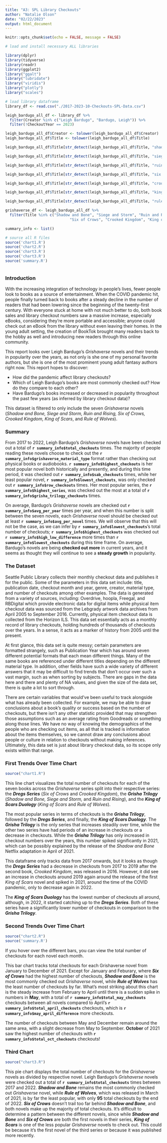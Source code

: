 ```yaml
---
title: "A3: SPL Library Checkouts"
author: "Natalie Olson"
date: "02/22/2023"
output: html_document
---
```

```r
knitr::opts_chunk$set(echo = FALSE, message = FALSE)

# load and install necessary ALL libraries

library(dplyr)
library(tidyverse)
library(readr)
library(ggplot2)
library("ggalt")
library("lubridate")
library("viridis")
library("plotly")
library("scales")

# load library dataframe
library_df <- read.csv("./2017-2023-10-Checkouts-SPL-Data.csv")

leigh_bardugo_all_df <- library_df %>% 
  filter(Creator %in% c("Leigh Bardugo", "Bardugo, Leigh")) %>% 
  filter(!CheckoutYear == 2023)

leigh_bardugo_all_df$Creator <- tolower(leigh_bardugo_all_df$Creator)
leigh_bardugo_all_df$Title <- tolower(leigh_bardugo_all_df$Title)

leigh_bardugo_all_df$Title[str_detect(leigh_bardugo_all_df$Title, "shadow and bone")] <- "Shadow and Bone"

leigh_bardugo_all_df$Title[str_detect(leigh_bardugo_all_df$Title, "siege and storm")] <- "Siege and Storm"

leigh_bardugo_all_df$Title[str_detect(leigh_bardugo_all_df$Title, "ruin and rising")] <- "Ruin and Rising"

leigh_bardugo_all_df$Title[str_detect(leigh_bardugo_all_df$Title, "six of crows")] <- "Six of Crows"

leigh_bardugo_all_df$Title[str_detect(leigh_bardugo_all_df$Title, "crooked kingdom")] <- "Crooked Kingdom"

leigh_bardugo_all_df$Title[str_detect(leigh_bardugo_all_df$Title, "king of scars")] <- "King of Scars"

leigh_bardugo_all_df$Title[str_detect(leigh_bardugo_all_df$Title, "rule of wolves")] <- "Rule of Wolves"

grishaverse_df <- leigh_bardugo_all_df %>% 
  filter(Title %in% c("Shadow and Bone", "Siege and Storm", "Ruin and Rising",
                             "Six of Crows", "Crooked Kingdom", "King of Scars", "Rule of Wolves"))

summary_info <- list()

# source all R files
source('chart1.R')
source('chart2.R')
source('chart3.R')
source('chart3.R')
source('summary.R')



```
### Introduction

With the increasing integration of technology in people's lives, fewer people look to books as a source of entertainment. When the COVID pandemic hit, people finally turned back to books after a steady decline in the number of readers that had been lowering since the beginning of the twenty-first century. With everyone stuck at home with not much better to do, both book sales and library checkout numbers saw a massive increase, especially eBooks, considering they're more portable and accessible; anyone could check out an eBook from the library without even leaving their homes. In the young adult setting, the creation of BookTok brought many readers back to the hobby as well and introducing new readers through this online community. 

This report looks over Leigh Bardugo's *Grishaverse* novels and their trends in popularity over the years, as not only is she one of my personal favorite authors, but she is one of the most prominent young adult fantasy authors right now. This report hopes to discover:

- How did the pandemic affect library checkouts?
- Which of Leigh Bardugo's books are most commonly checked out? How do they compare to each other?
- Have Bardugo's books increased or decreased in popularity throughout the past few years (as inferred by library checkout data)?

This dataset is filtered to only include the seven *Grishaverse* novels (*Shadow and Bone, Siege and Storm, Ruin and Rising, Six of Crows, Crooked Kingdom, King of Scars*, and *Rule of Wolves*).

### Summary

From 2017 to 2022, Leigh Bardugo's *Grishaverse* novels have been checked out a total of **`r summary_info$total_checkouts`** times. The majority of people reading these novels choose to check out the **`r summary_info$grishaverse_material_type`** format rather than checking out physical books or audiobooks.
**`r summary_info$highest_checkouts`** is her most popular novel both historically and presently, and during this time period, it was checked out **`r summary_info$sab_checkouts`** times, while her least popular novel, **`r summary_info$lowest_checkouts`**, was only checked out **`r summary_info$row_checkouts`** times. Her most popular series, the **`r summary_info$highest_series`**, was checked out the most at a total of **`r summary_info$grisha_trilogy_checkouts`** times.

On average, Bardugo's *Grishaverse* novels are checked out **`r summary_info$avg_per_year`** times per year, and when this number is split between the seven novels, each *Grishaverse* novel should be checked out at least **`r summary_info$avg_per_novel`** times. We will observe that this will not be the case, as we can infer by **`r summary_info$lowest_checkouts`**'s total number of checkouts; **`r summary_info$highest_checkouts`** was checked out **`r summary_info$high_low_difference`** more times than **`r summary_info$lowest_checkouts`** during this time frame. On average, Bardugo's novels are being **checked out more** in current years, and it seems as thought they will continue to see a **steady growth** in popularity.


### The Dataset

Seattle Public Library collects their monthly checkout data and publishes it for the public. Some of the parameters in this data set include: title, publication date, checkout month and year, genre, creator, material type, and number of checkouts among other examples. The data is generated from a variety of sources, including: Overdrive, hoopla, Freegal, and RBDigital which provide electronic data for digital items while physical item checkout data was sourced from the Lebgrady artwork data archives from April 2005 to September 2016. Currently, physical item checkout data is collected from the Horizon ILS. This data set essentially acts as a monthly record of library checkouts, holding hundreds of thousands of checkouts over the years. In a sense, it acts as a marker of history from 2005 until the present.

At first glance, this data set is quite messy; certain parameters are formatted strangely, such as Publication Year which has around seven different potential formats that each mean different things. Many of the same books are referenced under different titles depending on the different material type. In addition, other fields have such a wide variety of different answers that it may be difficult to find trends that don't occur over such a vast margin, such as when sorting by subjects. There are gaps in the data here and there and plenty of NA values, and given the size of the data set, there is quite a lot to sort through. 

There are certain variables that would've been useful to track alongside what has already been collected. For example, we may be able to draw conclusions about a book's quality or success based on the number of checkouts, but there isn't any other statistic provided that may strengthen those assumptions such as an average rating from Goodreads or something along those lines. We have no way of knowing the demographics of the people who are checking out items, as all that is tracked is information about the items themselves, so we cannot draw any conclusions about people or culture in relation to checkouts without making inferences. Ultimately, this data set is just about library checkout data, so its scope only exists within that range.

### First Trends Over Time Chart

``````r
source("chart1.R")
``````

This line chart visualizes the total number of checkouts for each of the seven books across the *Grishaverse* series split into their respective series: the ***Dregs Series*** (*Six of Crows* and *Crooked Kingdom*), the ***Grisha Trilogy*** (*Shadow and Bone, Siege and Storm,* and *Ruin and Rising*), and the ***King of Scars Duology*** (*King of Scars* and *Rule of Wolves*).

The most popular series in terms of checkouts is the ***Grisha Trilogy***, followed by the ***Dregs Series***, and finally, the ***King of Scars Duology***. The ***Grisha Trilogy*** is the only series that increases steadily over time, while the other two series have had periods of an increase in checkouts or a decrease in checkouts. While the ***Grisha Trilogy*** has only increased in checkout numbers over the years, this number spiked significantly in 2021, which can be possibly explained by the release of the *Shadow and Bone* Netflix adaptation in April of 2021.

This dataframe only tracks data from 2017 onwards, but it looks as though the ***Dregs Series*** had a decrease in checkouts from 2017 to 2019 after the second book, *Crooked Kingdom*, was released in 2016. However, it did see an increase in checkouts around 2019 again around the release of the first *King of Scars* novel and spiked in 2021, around the time of the COVID pandemic, only to decrease again in 2022.

The ***King of Scars Duology*** has the lowest number of checkouts all around, although, in 2022, it started catching up to the ***Dregs Series***. Both of these series have a significantly lower number of checkouts in comparison to the ***Grisha Trilogy***. 


### Second Trends Over Time Chart

``````r
source("chart2.R")
source('summary.R')
``````

If you hover over the different bars, you can view the total number of checkouts for each novel each month.

This bar chart tracks total checkouts for each Grishaverse novel from January to December of 2021. Except for January and Feburary, where ***Six of Crows*** had the highest number of checkouts, ***Shadow and Bone*** is the most commonly checked out *Grishaverse* novel, while ***Rule of Wolves*** has the least number of checkouts by far. What's most striking about this chart is the steady increase from February to April until there is a sudden spike in numbers in **May**, with a total of **`r summary_info$total_may_checkouts`** checkouts between all novels compared to April's **`r summary_info$total_april_checkouts`** checkouts, which is **`r summary_info$may_april_difference`** more checkouts. 

The number of checkouts between May and December remain around the same area, with a slight decrease from May to September. **October** of 2021 saw the highest number of checkouts with **`r summary_info$total_oct_checkouts`** checkouts! 


### Third Chart

``````r
source("chart3.R")
``````

This pie chart displays the total number of checkouts for the *Grishaverse* novels as divided by respective novel. Leigh Bardugo's *Grishaverse* novels were checked out a total of **`r summary_info$total_checkouts`** times between 2017 and 2022. ***Shadow and Bone*** remains the most commonly checked out *Grishaverse* novel, while ***Rule of Wolves***, which was released in March of 2021, is by far the least popular, with only **95** total checkouts by the end of 2022. ***Six of Crows*** doesn't trail too far behind ***Shadow and Bone***, and both novels make up the majority of total checkouts. It's difficult to determine a pattern between the different novels, since while ***Shadow and Bone*** and ***Six of Crows*** are both the first novels in their series, ***King of Scars*** is one of the less popular *Grishaverse* novels to check out. This could be because it's the first novel of the third series or because it was published more recently. 



